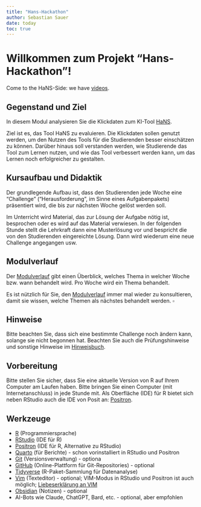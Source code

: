 ```yaml
---
title: "Hans-Hackathon"
author: Sebastian Sauer
date: today
toc: true
---
```


# Willkommen zum Projekt "Hans-Hackathon"!



Come to the HaNS-Side: we have [videos](https://www.youtube.com/watch?v=HAjXzW2v7OA).

## Gegenstand und Ziel

In diesem Modul analysieren Sie die Klickdaten zum KI-Tool [HaNS](https://www.th-nuernberg.de/einrichtungen-gesamt/in-institute/zentrum-fuer-kuenstliche-intelligenz-kiz/projekte/hans/).

Ziel ist es, das Tool HaNS zu evaluieren. Die Klickdaten sollen genutzt werden, um den Nutzen des Tools für die Studierenden besser einschätzen zu können. Darüber hinaus soll verstanden werden, wie Studierende das Tool zum Lernen nutzen, und wie das Tool verbessert werden kann, um das Lernen noch erfolgreicher zu gestalten.


## Kursaufbau und Didaktik 

Der grundlegende Aufbau ist, dass den Studierenden jede Woche eine "Challenge" ("Herausforderung", im Sinne eines Aufgabenpakets) präsentiert wird, die bis zur nächsten Woche gelöst werden soll.

Im Unterricht wird Material, das zur Lösung der Aufgabe nötig ist, besprochen oder es wird auf das Material verwiesen. 
In der folgenden Stunde stellt die Lehrkraft dann eine Musterlösung vor und bespricht die von den Studierenden eingereichte Lösung.
Dann wird wiederum eine neue Challenge angegangen usw.



    

## Modulverlauf 

Der [Modulverlauf](https://docs.google.com/spreadsheets/d/1hU9xIeeiEcOTCntSL7G-Gn2h4gkM4LAjVSId-uF9Fp4/edit?usp=sharing) gibt einen Überblick, welches Thema in welcher Woche bzw. wann behandelt wird. 
Pro Woche wird ein Thema behandelt.

:::{.callout-tip}
Es ist nützlich für Sie, den [Modulverlauf](https://docs.google.com/spreadsheets/d/1hU9xIeeiEcOTCntSL7G-Gn2h4gkM4LAjVSId-uF9Fp4/edit?usp=sharing) immer mal wieder zu konsultieren, damit sie wissen, welche Themen als nächstes behandelt werden. $\square$
:::



## Hinweise
Bitte beachten Sie, dass sich eine bestimmte Challenge noch ändern kann, solange sie nicht begonnen hat.
Beachten Sie auch die Prüfungshinweise und sonstige Hinweise im [Hinweisbuch](https://hinweisbuch.netlify.app/).


## Vorbereitung

Bitte stellen Sie sicher, dass Sie eine aktuelle Version von R auf Ihrem Computer am Laufen haben.
Bitte bringen Sie einen Computer (mit Internetanschluss) in jede Stunde mit.
Als Oberfläche (IDE) für R bietet sich neben RStudio auch die IDE von Posit an: [Positron](https://posit.co/products/ide/positron/).


## Werkzeuge

- [R](https://www.r-project.org/) (Programmiersprache)
- [RStudio](https://posit.co/download/rstudio-desktop/) (IDE für R)
- [Positron](https://posit.co/products/ide/positron/) (IDE für R, Alternative zu RStudio)
- [Quarto](https://quarto.org/) (für Berichte) - schon vorinstalliert in RStudio und Positron
- [Git](https://git-scm.com/) (Versionsverwaltung) - optiona
- [GitHub](https://www.github.com/) (Online-Plattform für Git-Repositories) - optional
- [Tidyverse](https://www.tidyverse.org/) (R-Paket-Sammlung für Datenanalyse)
- [Vim](https://www.vim.org/) (Texteditor) - optional; VIM-Modus in RStudio und Positron ist auch möglich; [Liebeserklärung an VIM](https://www.youtube.com/watch?v=sqm4-B07LsE)
- [Obsidian](https://obsidian.md/) (Notizen) - optional
- AI-Bots wie Claude, ChatGPT, Bard, etc. - optional, aber empfohlen

